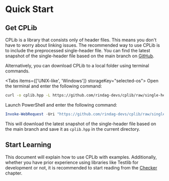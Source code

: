 
# Quick Start

## Get CPLib

CPLib is a library that consists only of header files. This means you don't have to worry about linking issues. The recommended way to use CPLib is to include the preprocessed single-header file. You can find the latest snapshot of the single-header file based on the main branch on [GitHub](https://github.com/rindag-devs/cplib/blob/single-header-snapshot/cplib.hpp).

Alternatively, you can download CPLib to a local folder using terminal commands.

<Tabs items={['UNIX-like', 'Windows']} storageKey="selected-os">
<Tab>
Open the terminal and enter the following command:

```bash
curl -o cplib.hpp -L https://github.com/rindag-devs/cplib/raw/single-header-snapshot/cplib.hpp
```
</Tab>
<Tab>
Launch PowerShell and enter the following command:

```powershell
Invoke-WebRequest -Uri "https://github.com/rindag-devs/cplib/raw/single-header-snapshot/cplib.hpp" -OutFile "cplib.hpp"
```
</Tab>
</Tabs>

This will download the latest snapshot of the single-header file based on the main branch and save it as `cplib.hpp` in the current directory.

## Start Learning

This document will explain how to use CPLib with examples. Additionally, whether you have prior experience using libraries like Testlib for development or not, it is recommended to start reading from the [Checker](/user-guide/checker) chapter.
